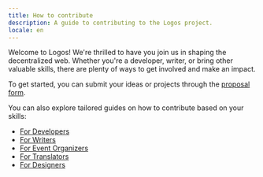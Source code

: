 ```yaml
---
title: How to contribute
description: A guide to contributing to the Logos project.
locale: en
---
```


Welcome to Logos! We're thrilled to have you join us in shaping the decentralized web. Whether you're a developer, writer, or bring other valuable skills, there are plenty of ways to get involved and make an impact.

To get started, you can submit your ideas or projects through the [proposal form](/proposals).

You can also explore tailored guides on how to contribute based on your skills:

- [For Developers](/resources/developers)
- [For Writers](/resources/writers)
- [For Event Organizers](/resources/event-organizers)
- [For Translators](/resources/translators)
- [For Designers](/resources/designers)
